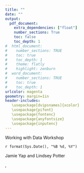 ```yaml
---
title: ""
date: ""
output: 
  pdf_document:
    extra_dependencies: ["float"]
    number_sections: True
    toc: false
    toc_depth: 1
#  html_document:
#    number_sections: TRUE
#    toc: true
#    toc_depth: 1
#    theme: flatly
#    highlight: zenburn
#  word_document:
#    number_sections: TRUE
#    toc: true
#    toc_depth: 1
urlcolor: magenta
geometry: margin=1in
header-includes:
   \usepackage[dvipsnames]{xcolor}
   \usepackage{pifont}
   \usepackage{fontenc}
   \usepackage{anyfontsize}
   \usepackage{inputenc}
---
```



\begingroup
\fontsize{32}{24}\selectfont
Working with Data Workshop
\endgroup


\begingroup
\fontsize{18}{24}\selectfont
`r format(Sys.Date(), "%B %d, %Y")`
\endgroup

\vspace{2cm}

\begingroup
\fontsize{20}{24}\selectfont
Jamie Yap and Lindsey Potter
\endgroup


\begingroup
\fontsize{20}{24}\selectfont
\url{jamieyap@umich.edu},\hspace{-.1cm} \url{Lindsey.Potter@hci.utah.edu}
\endgroup





